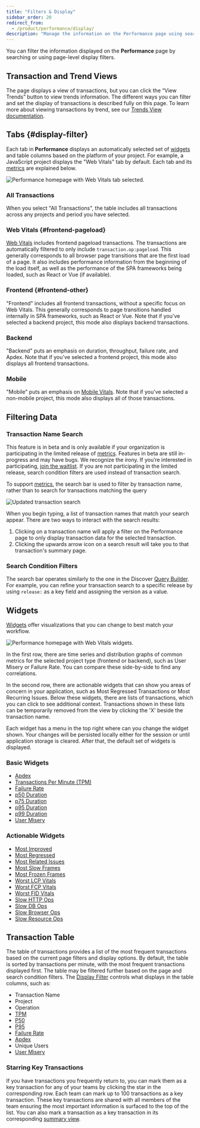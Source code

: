 ```yaml
---
title: "Filters & Display"
sidebar_order: 20
redirect_from:
  - /product/performance/display/
description: "Manage the information on the Performance page using search or page-level display filters to quickly identify performance issues."
---
```


You can filter the information displayed on the **Performance** page by searching or using page-level display filters.

## Transaction and Trend Views

The page displays a view of transactions, but you can click the “View Trends” button to view trends information. The different ways you can filter and set the display of transactions is described fully on this page. To learn more about viewing transactions by trend, see our [Trends View documentation](/product/performance/trends/).

## Tabs {#display-filter}

Each tab in **Performance** displays an automatically selected set of [widgets](#widgets) and table columns based on the platform of your project. For example, a JavaScript project displays the "Web Vitals" tab by default. Each tab and its [metrics](/product/performance/metrics/) are explained below.

![Performance homepage with Web Vitals tab selected.](01_full_widget_frontend.png)

### All Transactions

When you select "All Transactions", the table includes all transactions across any projects and period you have selected.

### Web Vitals {#frontend-pageload}

[Web Vitals](/product/performance/web-vitals/) includes frontend pageload transactions. The transactions are automatically filtered to only include `transaction.op:pageload`. This generally corresponds to all browser page transitions that are the first load of a page. It also includes performance information from the beginning of the load itself, as well as the performance of the SPA frameworks being loaded, such as React or Vue (if available).

### Frontend {#frontend-other}

"Frontend" includes all frontend transactions, without a specific focus on Web Vitals. This generally corresponds to page transitions handled internally in SPA frameworks, such as React or Vue. Note that if you've selected a backend project, this mode also displays backend transactions.

### Backend

"Backend" puts an emphasis on duration, throughput, failure rate, and Apdex. Note that if you've selected a frontend project, this mode also displays all frontend transactions.

### Mobile

"Mobile" puts an emphasis on [Mobile Vitals](/product/performance/mobile-vitals/). Note that if you've selected a non-mobile project, this mode also displays all of those transactions.

## Filtering Data

### Transaction Name Search

<Note>

This feature is in beta and is only available if your organization is participating in the limited release of [metrics](https://docs.sentry.io/product/sentry-basics/metrics/). Features in beta are still in-progress and may have bugs. We recognize the irony. If you’re interested in participating, [join the waitlist](https://sentry.io/for/performance/#updates-signup). If you are not participating in the limited release, search condition filters are used instead of transaction search.

</Note>

To support [metrics](https://docs.sentry.io/product/sentry-basics/metrics/), the search bar is used to filter by transaction name, rather than to search for transactions matching the query

![Updated transaction search](transaction-name-search.png)

When you begin typing, a list of transaction names that match your search appear. There are two ways to interact with the search results:

1. Clicking on a transaction name will apply a filter on the Performance page to only display transaction data for the selected transaction.
2. Clicking the upwards arrow icon on a search result will take you to that transaction's summary page.

### Search Condition Filters

The search bar operates similarly to the one in the Discover [Query Builder](/product/discover-queries/query-builder/#filter-by-search-conditions). For example, you can refine your transaction search to a specific release by using `release:` as a key field and assigning the version as a value.

## Widgets

[Widgets](/product/performance/filters-display/widgets/) offer visualizations that you can change to best match your workflow.

![Performance homepage with Web Vitals widgets.](01_half_widget_frontend.png)

In the first row, there are time series and distribution graphs of common metrics for the selected project type (frontend or backend), such as User Misery or Failure Rate. You can compare these side-by-side to find any correlations.

In the second row, there are actionable widgets that can show you areas of concern in your application, such as Most Regressed Transactions or Most Recurring Issues. Below these widgets, there are lists of transactions, which you can click to see additional context. Transactions shown in these lists can be temporarily removed from the view by clicking the 'X' beside the transaction name.

Each widget has a menu in the top right where can you change the widget shown. Your changes will be persisted locally either for the session or until application storage is cleared. After that, the default set of widgets is displayed.

### Basic Widgets

- [Apdex](/product/performance/metrics/#apdex)
- [Transactions Per Minute (TPM)](/product/performance/metrics/#throughput-total-tpm-tps)
- [Failure Rate](/product/performance/metrics/#failure-rate)
- [p50 Duration](/product/performance/metrics/#p50-threshold)
- [p75 Duration](/product/performance/metrics/#p75-threshold)
- [p95 Duration](/product/performance/metrics/#p95-threshold)
- [p99 Duration](/product/performance/metrics/#p99-threshold)
- [User Misery](/product/performance/metrics/#user-misery)

### Actionable Widgets

- [Most Improved](/product/performance/filters-display/widgets/#most-improved)
- [Most Regressed](/product/performance/filters-display/widgets/#most-regressed)
- [Most Related Issues](/product/performance/filters-display/widgets/#most-related-issues)
- [Most Slow Frames](/product/performance/filters-display/widgets/#most-slow-frames)
- [Most Frozen Frames](/product/performance/filters-display/widgets/#most-frozen-frames)
- [Worst LCP Vitals](/product/performance/filters-display/widgets/#worst-lcp-vitals)
- [Worst FCP Vitals](/product/performance/filters-display/widgets/#worst-fcp-vitals)
- [Worst FID Vitals](/product/performance/filters-display/widgets/#worst-fid-vitals)
- [Slow HTTP Ops](/product/performance/filters-display/widgets/#slow-http-ops)
- [Slow DB Ops](/product/performance/filters-display/widgets/#slow-db-ops)
- [Slow Browser Ops](/product/performance/filters-display/widgets/#slow-browser-ops)
- [Slow Resource Ops](/product/performance/filters-display/widgets/#slow-resource-ops)

## Transaction Table

The table of transactions provides a list of the most frequent transactions based on the current page filters and display options. By default, the table is sorted by transactions per minute, with the most frequent transactions displayed first. The table may be filtered further based on the page and search condition filters.
The [Display Filter](#display-filter) controls what displays in the table columns, such as:

- Transaction Name
- Project
- Operation
- [TPM](/product/performance/metrics/#throughput-total-tpm-tps)
- [P50](/product/performance/metrics/#average-transaction-duration)
- [P95](/product/performance/metrics/#p95-threshold)
- [Failure Rate](/product/performance/metrics/#failure-rate)
- [Apdex](/product/performance/metrics/#apdex)
- Unique Users
- [User Misery](/product/performance/metrics/#user-misery)

### Starring Key Transactions

If you have transactions you frequently return to, you can mark them as a key transaction for any of your teams by clicking the star in the corresponding row. Each team can mark up to 100 transactions as a key transaction. These key transactions are shared with all members of the team ensuring the most important information is surfaced to the top of the list. You can also mark a transaction as a key transaction in its corresponding [summary view](/product/performance/transaction-summary/#starring-key-transactions).
